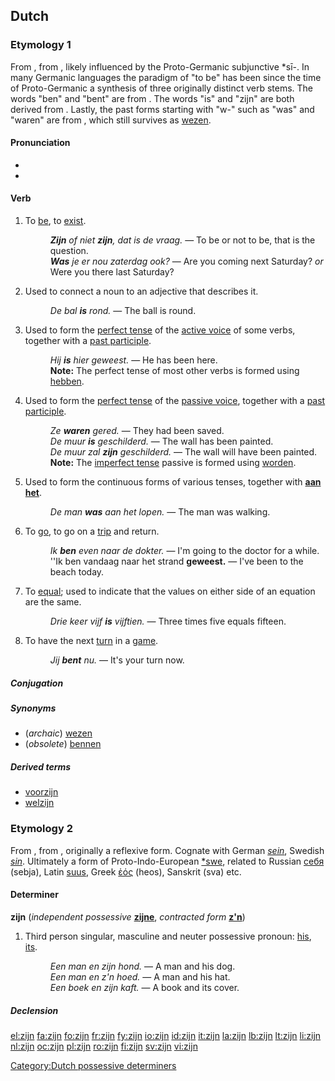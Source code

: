 ==Dutch==

===Etymology 1===
From {{proto|Germanic|wesanan|lang=nl}}, from {{proto|Indo-European|h₁es-|to be|lang=nl}}, likely influenced by the Proto-Germanic subjunctive *sī-. In many Germanic languages the paradigm of "to be" has been since the time of Proto-Germanic a synthesis of three originally distinct verb stems. The words "ben" and "bent" are from {{proto|Indo-European|bʰuh₂-|to become|title=|lang=nl}}. The words "is" and "zijn" are both derived from {{proto|Indo-European|h₁es-|to be|title=|lang=nl}}. Lastly, the past forms starting with "w-" such as "was" and "waren" are from {{proto|Indo-European|h₂wes-|to reside|title=|lang=nl}}, which still survives as [[wezen]].

====Pronunciation====
* {{audio|Nl-zijn.ogg|audio}}
* {{IPA|[zɛɪn]|lang=nl}}

====Verb====
{{nl-verb|irr}}

# {{intransitive}} To [[be]], to [[exist]].
#: '''''Zijn''' of niet '''zijn''', dat is de vraag.'' &mdash; To be or not to be, that is the question.
#: '''''Was''' je er nou zaterdag ook?'' &mdash; Are you coming next Saturday? ''or'' Were you there last Saturday? 
# {{context|lang=nl|transitive|copular}} Used to connect a noun to an adjective that describes it.
#: ''De bal '''is''' rond.'' &mdash; The ball is round.
# {{context|lang=nl|transitive|auxiliary}} Used to form the [[perfect tense]] of the [[active voice]] of some verbs, together with a [[past participle]].
#: ''Hij '''is''' hier geweest.'' &mdash; He has been here.
#: '''Note:''' The perfect tense of most other verbs is formed using [[hebben]].
# {{context|lang=nl|transitive|auxiliary}} Used to form the [[perfect tense]] of the [[passive voice]], together with a [[past participle]].
#: ''Ze '''waren''' gered.'' &mdash; They had been saved.
#: ''De muur '''is''' geschilderd.'' &mdash; The wall has been painted.
#: ''De muur zal '''zijn''' geschilderd.'' &mdash; The wall will have been painted.
#: '''Note:''' The [[imperfect tense]] passive is formed using [[worden]].
# {{context|lang=nl|transitive|auxiliary}} Used to form the continuous forms of various tenses, together with '''[[aan het]]'''.
#: ''De man '''was''' aan het lopen.'' &mdash; The man was walking.
# {{intransitive}} To [[go]], to go on a [[trip]] and return.
#: ''Ik '''ben''' even naar de dokter.'' &mdash; I'm going to the doctor for a while.
#: ''Ik ben vandaag naar het strand '''geweest.''' &mdash; I've been to the beach today.
# {{context|lang=nl|transitive|copular|mathematics}} To [[equal]]; used to indicate that the values on either side of an equation are the same.
#: ''Drie keer vijf '''is''' vijftien.'' &mdash; Three times five equals fifteen.
# {{intransitive}} To have the next [[turn]] in a [[game]].
#: ''Jij '''bent''' nu.'' &mdash; It's your turn now.

=====Conjugation=====
{{nl-conj-irr|ben|bent|is|was|geweest|aux=zijn|zij|ware|zijt|waart|13=wees}}

=====Synonyms=====
* (''archaic'') [[wezen]]
* (''obsolete'') [[bennen]]

=====Derived terms=====
* [[voorzijn]]
* [[welzijn]]

===Etymology 2===
From {{proto|Germanic|sīnaz|lang=nl}}, from {{proto|Indo-European|seino-|lang=nl}}, originally a reflexive form. Cognate with German ''[[sein]]'', Swedish ''[[sin]]''. Ultimately a form of Proto-Indo-European [[Appendix:Proto-Indo-European_*swé|*swe]], related to Russian [[себя]] (sebja), Latin [[suus]], Greek [[ἑός]] (heos), Sanskrit (sva) etc.

====Determiner====
'''zijn''' {{m}} {{n}} {{context|dependent possessive}} (''independent possessive'' '''[[zijne]]''', ''contracted form'' '''[[z'n]]''')

# Third person singular, masculine and neuter possessive pronoun: [[his]], [[its]].
#: '' Een man en zijn hond.'' &mdash; A man and his dog.
#: '' Een man en z'n hoed.'' &mdash; A man and his hat.
#: '' Een boek en zijn kaft.'' &mdash; A book and its cover.

=====Declension=====
{{nl-decl-personal pronouns}}

[[Category:Dutch possessive determiners]]

[[el:zijn]]
[[fa:zijn]]
[[fo:zijn]]
[[fr:zijn]]
[[fy:zijn]]
[[io:zijn]]
[[id:zijn]]
[[it:zijn]]
[[la:zijn]]
[[lb:zijn]]
[[lt:zijn]]
[[li:zijn]]
[[nl:zijn]]
[[oc:zijn]]
[[pl:zijn]]
[[ro:zijn]]
[[fi:zijn]]
[[sv:zijn]]
[[vi:zijn]]